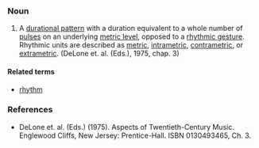===Noun===
#A [[durational pattern]] with a duration equivalent to a whole number of [[pulse]]s on an underlying [[metric level]], opposed to a [[rhythmic gesture]].  Rhythmic units are described as [[metric]], [[intrametric]], [[contrametric]], or [[extrametric]]. (DeLone et. al. (Eds.), 1975, chap. 3)

==== Related terms ====

*[[rhythm]]

===References===
*DeLone et. al. (Eds.) (1975). Aspects of Twentieth-Century Music. Englewood Cliffs, New Jersey: Prentice-Hall. ISBN 0130493465, Ch. 3.